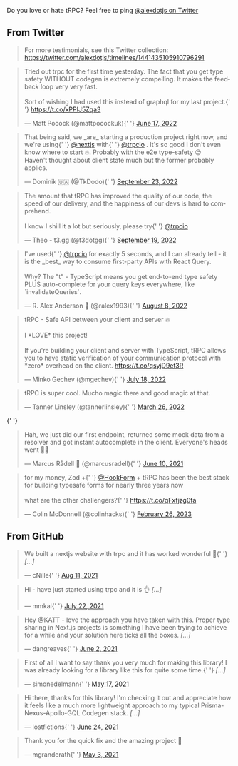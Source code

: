 <head>
  <link rel="canonical" href="https://trpc.io/docs/love" />
</head>

Do you love or hate tRPC? Feel free to ping [@alexdotjs on Twitter](https://twitter.com/alexdotjs)

## From Twitter

> For more testimonials, see this Twitter collection: https://twitter.com/alexdotjs/timelines/1441435105910796291

<blockquote className="twitter-tweet">
  <p lang="en" dir="ltr">
    Tried out trpc for the first time yesterday. The fact that you get type
    safety WITHOUT codegen is extremely compelling. It makes the feedback loop
    very very fast.
    <br />
    <br />
    Sort of wishing I had used this instead of graphql for my last project.{' '}
    <a href="https://t.co/xPPIJ5Zqa3">https://t.co/xPPIJ5Zqa3</a>
  </p>
  &mdash; Matt Pocock (@mattpocockuk){' '}
  <a href="https://twitter.com/mattpocockuk/status/1537761528962764802?ref_src=twsrc%5Etfw">
    June 17, 2022
  </a>
</blockquote> <script
  async
  src="https://platform.twitter.com/widgets.js"
  charset="utf-8"
></script>

<blockquote className="twitter-tweet">
  <p lang="en" dir="ltr">
    That being said, we _are_ starting a production project right now, and
    we&#39;re using{' '}
    <a href="https://twitter.com/nextjs?ref_src=twsrc%5Etfw">@nextjs</a> with{' '}
    <a href="https://twitter.com/trpcio?ref_src=twsrc%5Etfw">@trpcio</a> .
    It&#39;s so good I don&#39;t even know where to start 🔥. Probably with the
    e2e type-safety 😍
    <br />
    Haven&#39;t thought about client state much but the former probably applies.
  </p>
  &mdash; Dominik 🇺🇦 (@TkDodo){' '}
  <a href="https://twitter.com/TkDodo/status/1573391189373751297?ref_src=twsrc%5Etfw">
    September 23, 2022
  </a>
</blockquote> <script
  async
  src="https://platform.twitter.com/widgets.js"
  charset="utf-8"
></script>

<blockquote className="twitter-tweet">
  <p lang="en" dir="ltr">
    The amount that tRPC has improved the quality of our code, the speed of our
    delivery, and the happiness of our devs is hard to comprehend.
    <br />
    <br />I know I shill it a lot but seriously, please try{' '}
    <a href="https://twitter.com/trpcio?ref_src=twsrc%5Etfw">@trpcio</a>
  </p>
  &mdash; Theo - t3.gg (@t3dotgg){' '}
  <a href="https://twitter.com/t3dotgg/status/1571922456239284224?ref_src=twsrc%5Etfw">
    September 19, 2022
  </a>
</blockquote> <script
  async
  src="https://platform.twitter.com/widgets.js"
  charset="utf-8"
></script>

<blockquote className="twitter-tweet">
  <p lang="en" dir="ltr">
    I&#39;ve used{' '}
    <a href="https://twitter.com/trpcio?ref_src=twsrc%5Etfw">@trpcio</a> for
    exactly 5 seconds, and I can already tell - it is the _best_ way to consume
    first-party APIs with React Query. <br />
    <br />
    Why? The &quot;t&quot; - TypeScript means you get end-to-end type safety
    PLUS auto-complete for your query keys everywhere, like `invalidateQueries`.
  </p>
  &mdash; R. Alex Anderson 🚀 (@ralex1993){' '}
  <a href="https://twitter.com/ralex1993/status/1556619478556876802?ref_src=twsrc%5Etfw">
    August 8, 2022
  </a>
</blockquote> <script
  async
  src="https://platform.twitter.com/widgets.js"
  charset="utf-8"
></script>

<blockquote className="twitter-tweet">
  <p lang="en" dir="ltr">
    tRPC - Safe API between your client and server 🔥
    <br />
    <br />I *LOVE* this project!
    <br />
    <br />
    If you&#39;re building your client and server with TypeScript, tRPC allows
    you to have static verification of your communication protocol with *zero*
    overhead on the client.
    <a href="https://t.co/qsyjD9et3R">https://t.co/qsyjD9et3R</a>
  </p>
  &mdash; Minko Gechev (@mgechev){' '}
  <a href="https://twitter.com/mgechev/status/1549140656752234496?ref_src=twsrc%5Etfw">
    July 18, 2022
  </a>
</blockquote> <script
  async
  src="https://platform.twitter.com/widgets.js"
  charset="utf-8"
></script>

<blockquote className="twitter-tweet">
  <p lang="en" dir="ltr">
    tRPC is super cool. Mucho magic there and good magic at that.
  </p>
  &mdash; Tanner Linsley (@tannerlinsley){' '}
  <a href="https://twitter.com/tannerlinsley/status/1507753424187650048?ref_src=twsrc%5Etfw">
    March 26, 2022
  </a>
</blockquote> <script
  async
  src="https://platform.twitter.com/widgets.js"
  charset="utf-8"
></script>{' '}

<blockquote className="twitter-tweet" data-cards="hidden">
  <p lang="en" dir="ltr">
    Hah, we just did our first endpoint, returned some mock data from a resolver
    and got instant autocomplete in the client. Everyone&#39;s heads went 🤯🥳
  </p>
  &mdash; Marcus Rådell 🦀 (@marcusradell){' '}
  <a href="https://twitter.com/marcusradell/status/1402991694446952458?ref_src=twsrc%5Etfw">
    June 10, 2021
  </a>
</blockquote>

<blockquote className="twitter-tweet">
  <p lang="en" dir="ltr">
    for my money, Zod +{' '}
    <a href="https://twitter.com/HookForm?ref_src=twsrc%5Etfw">@HookForm</a> +
    tRPC has been the best stack for building typesafe forms for nearly three
    years now <br />
    <br />
    what are the other challengers?{' '}
    <a href="https://t.co/qFxfjzg0fa">https://t.co/qFxfjzg0fa</a>
  </p>
  &mdash; Colin McDonnell (@colinhacks){' '}
  <a href="https://twitter.com/colinhacks/status/1629950516242313216?ref_src=twsrc%5Etfw">
    February 26, 2023
  </a>
</blockquote> <script
  async
  src="https://platform.twitter.com/widgets.js"
  charset="utf-8"
></script>

## From GitHub

<blockquote className="github-comment">
  <p lang="en" dir="ltr">
    We built a nextjs website with trpc and it has worked wonderful 🙌{' '}
    <em>[...]</em>
  </p>
  &mdash; cNille{' '}
  <a href="https://github.com/trpc/trpc/issues/775#issue-966343527">
    Aug 11, 2021
  </a>
</blockquote>

<blockquote className="github-comment">
  <p lang="en" dir="ltr">
    Hi - have just started using trpc and it is 👌 <em>[...]</em>
  </p>
  &mdash; mmkal{' '}
  <a href="https://github.com/trpc/trpc/issues/703#issue-950972268">
    July 22, 2021
  </a>
</blockquote>

<blockquote className="github-comment">
  <p lang="en" dir="ltr">
    Hey @KATT - love the approach you have taken with this. Proper type sharing
    in Next.js projects is something I have been trying to achieve for a while
    and your solution here ticks all the boxes. <em>[...]</em>
  </p>
  &mdash; dangreaves{' '}
  <a href="https://github.com/trpc/trpc/discussions/455#discussion-3392848">
    June 2, 2021
  </a>
</blockquote>

<blockquote className="github-comment">
  <p lang="en" dir="ltr">
    First of all I want to say thank you very much for making this library! I
    was already looking for a library like this for quite some time.{' '}
    <em>[...]</em>
  </p>
  &mdash; simonedelmann{' '}
  <a href="https://github.com/trpc/trpc/issues/378#issue-893740950">
    May 17, 2021
  </a>
</blockquote>

<blockquote className="github-comment">
  <p lang="en" dir="ltr">
    Hi there, thanks for this library! I'm checking it out and appreciate how it
    feels like a much more lightweight approach to my typical
    Prisma-Nexus-Apollo-GQL Codegen stack. <em>[...]</em>
  </p>
  &mdash; lostfictions{' '}
  <a href="https://github.com/trpc/trpc/pull/712#issue-696293837">
    June 24, 2021
  </a>
</blockquote>

<blockquote className="github-comment">
  <p lang="en" dir="ltr">
    Thank you for the quick fix and the amazing project 💯
  </p>
  &mdash; mgranderath{' '}
  <a href="https://github.com/trpc/trpc/issues/331#issuecomment-831263018">
    May 3, 2021
  </a>
</blockquote>
